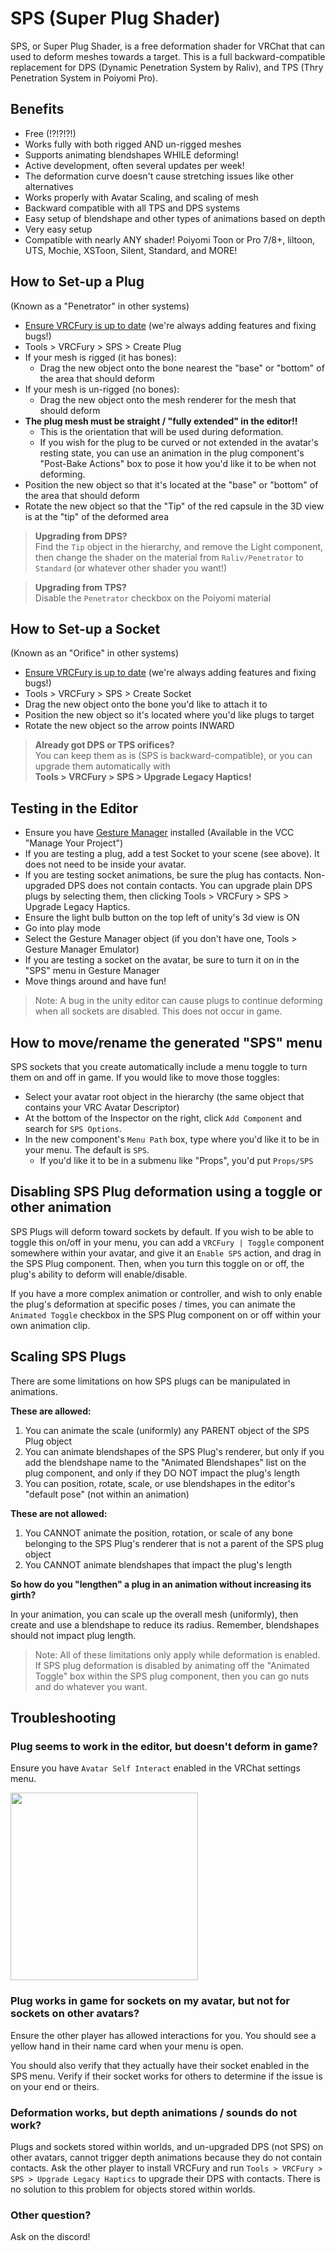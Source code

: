# SPS (Super Plug Shader)

SPS, or Super Plug Shader, is a free deformation shader for VRChat that can used to deform meshes towards a target. This is a
full backward-compatible replacement for DPS (Dynamic Penetration System by Raliv), and TPS (Thry Penetration System in Poiyomi Pro).

## Benefits

* Free (!?!?!?!)
* Works fully with both rigged AND un-rigged meshes
* Supports animating blendshapes WHILE deforming!
* Active development, often several updates per week!
* The deformation curve doesn't cause stretching issues like other alternatives
* Works properly with Avatar Scaling, and scaling of mesh
* Backward compatible with all TPS and DPS systems
* Easy setup of blendshape and other types of animations based on depth
* Very easy setup
* Compatible with nearly ANY shader! Poiyomi Toon or Pro 7/8+, liltoon, UTS, Mochie, XSToon, Silent, Standard, and MORE!


## How to Set-up a Plug
<div style={{fontSize: 13, marginTop: -20, marginBottom: 20}}>(Known as a "Penetrator" in other systems)</div>

* [Ensure VRCFury is up to date](/download) (we're always adding features and fixing bugs!)
* Tools > VRCFury > SPS > Create Plug
* If your mesh is rigged (it has bones):
  * Drag the new object onto the bone nearest the "base" or "bottom" of the area that should deform
* If your mesh is un-rigged (no bones):
  * Drag the new object onto the mesh renderer for the mesh that should deform
* **The plug mesh must be straight / "fully extended" in the editor!!**
  * This is the orientation that will be used during deformation.
  * If you wish for the plug to be curved or not extended in the avatar's resting state, you can use an
  animation in the plug component's "Post-Bake Actions" box to pose it how you'd like it to be when not deforming.
* Position the new object so that it's located at the "base" or "bottom" of the area that should deform
* Rotate the new object so that the "Tip" of the red capsule in the 3D view is at the "tip" of the deformed area

> **Upgrading from DPS?**<br/>Find the `Tip` object in the hierarchy, and remove the Light component,
then change the shader on the material from `Raliv/Penetrator` to `Standard` (or whatever other shader you want!)

> **Upgrading from TPS?**<br/>Disable the `Penetrator` checkbox on the Poiyomi material

## How to Set-up a Socket
<div style={{fontSize: 13, marginTop: -20, marginBottom: 20}}>(Known as an "Orifice" in other systems)</div>

* [Ensure VRCFury is up to date](/download) (we're always adding features and fixing bugs!)
* Tools > VRCFury > SPS > Create Socket
* Drag the new object onto the bone you'd like to attach it to
* Position the new object so it's located where you'd like plugs to target
* Rotate the new object so the arrow points INWARD

> **Already got DPS or TPS orifices?**<br/>
> You can keep them as is (SPS is backward-compatible), or you can upgrade them automatically with<br/>
> **Tools > VRCFury > SPS > Upgrade Legacy Haptics!**

## Testing in the Editor

* Ensure you have [Gesture Manager](https://github.com/BlackStartx/VRC-Gesture-Manager) installed (Available in the VCC "Manage Your Project")
* If you are testing a plug, add a test Socket to your scene (see above). It does not need to be inside your avatar.
* If you are testing socket animations, be sure the plug has contacts. Non-upgraded DPS does not contain contacts. You can upgrade
plain DPS plugs by selecting them, then clicking Tools > VRCFury > SPS > Upgrade Legacy Haptics.
* Ensure the light bulb button on the top left of unity's 3d view is ON
* Go into play mode
* Select the Gesture Manager object (if you don't have one, Tools > Gesture Manager Emulator)
* If you are testing a socket on the avatar, be sure to turn it on in the "SPS" menu in Gesture Manager
* Move things around and have fun!

> Note: A bug in the unity editor can cause plugs to continue deforming when all sockets are disabled. This does not occur in game.

## How to move/rename the generated "SPS" menu

SPS sockets that you create automatically include a menu toggle to turn them on and off in game. If you would like to move those toggles:
* Select your avatar root object in the hierarchy (the same object that contains your VRC Avatar Descriptor)
* At the bottom of the Inspector on the right, click `Add Component` and search for `SPS Options`.
* In the new component's `Menu Path` box, type where you'd like it to be in your menu. The default is `SPS`.
  * If you'd like it to be in a submenu like "Props", you'd put `Props/SPS`

## Disabling SPS Plug deformation using a toggle or other animation

SPS Plugs will deform toward sockets by default. If you wish to be able to toggle this on/off in your menu, you can add a `VRCFury | Toggle` component somewhere
within your avatar, and give it an `Enable SPS` action, and drag in the SPS Plug component. Then, when you turn this toggle on or off, the plug's ability to deform
will enable/disable.

If you have a more complex animation or controller, and wish to only enable the plug's deformation at specific poses / times, you can animate the `Animated Toggle` checkbox
in the SPS Plug component on or off within your own animation clip.

## Scaling SPS Plugs

There are some limitations on how SPS plugs can be manipulated in animations.

**These are allowed:**

1. You can animate the scale (uniformly) any PARENT object of the SPS Plug object
2. You can animate blendshapes of the SPS Plug's renderer, but only if you add the blendshape name to the "Animated Blendshapes" list on the plug component, and only if they DO NOT impact the plug's length
3. You can position, rotate, scale, or use blendshapes in the editor's "default pose" (not within an animation)

**These are not allowed:**

1. You CANNOT animate the position, rotation, or scale of any bone belonging to the SPS Plug's renderer that is not a parent of the SPS plug object
2. You CANNOT animate blendshapes that impact the plug's length

**So how do you "lengthen" a plug in an animation without increasing its girth?**

In your animation, you can scale up the overall mesh (uniformly), then create and use a blendshape to reduce its radius. Remember, blendshapes should not impact plug length.

> Note: All of these limitations only apply while deformation is enabled. If SPS plug deformation is disabled by animating off the "Animated Toggle" box within the SPS plug component, then you can go nuts and do whatever you want.

## Troubleshooting

### Plug seems to work in the editor, but doesn't deform in game?

Ensure you have `Avatar Self Interact` enabled in the VRChat settings menu.


<img src={selfInteract} width="300px"/>

### Plug works in game for sockets on my avatar, but not for sockets on other avatars?

Ensure the other player has allowed interactions for you. You should see a yellow hand in their name card when your menu is open.

You should also verify that they actually have their socket enabled in the SPS menu. Verify if their socket works for others to determine if the issue is on your end or theirs.

### Deformation works, but depth animations / sounds do not work?

Plugs and sockets stored within worlds, and un-upgraded DPS (not SPS) on other avatars, cannot trigger depth animations because they do not contain contacts.
Ask the other player to install VRCFury and run `Tools > VRCFury > SPS > Upgrade Legacy Haptics` to upgrade their DPS with contacts.
There is no solution to this problem for objects stored within worlds.

### Other question?

Ask on the discord!
